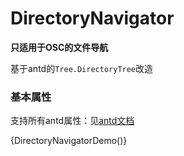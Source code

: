 
<Meta title="DirectoryNavigator" />

# DirectoryNavigator

**只适用于OSC的文件导航**

基于antd的`Tree.DirectoryTree`改造

### 基本属性

支持所有antd属性：见[antd文档](https://ant.design/components/tree-cn/)

<Preview>
  <Story name="DirectoryNavigatorDemo">
        {DirectoryNavigatorDemo()}
  </Story>
</Preview>
